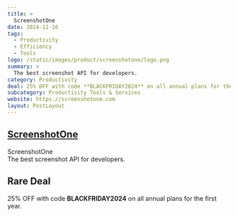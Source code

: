 ```yaml
---
title: >
  ScreenshotOne
date: 2024-11-16
tags:
  - Productivity
  - Efficiency
  - Tools
logo: /static/images/product/screenshotone/logo.png
summary: >
  The best screenshot API for developers.
category: Productivity
deal: 25% OFF with code **BLACKFRIDAY2024** on all annual plans for the first year.
subcategory: Productivity Tools & Services
website: https://screenshotone.com
layout: PostLayout
---
```


## [ScreenshotOne](https://screenshotone.com)

ScreenshotOne <br/>
The best screenshot API for developers.

## Rare Deal

25% OFF with code **BLACKFRIDAY2024** on all annual plans for the first year.
